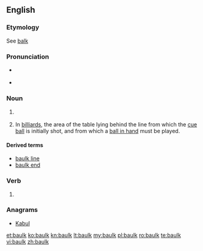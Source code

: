 ==English==

===Etymology===
See [[balk]]

===Pronunciation===
* {{a|UK}} {{IPA|[bɔːɫk]}}
*<!-- {{a|US}} {{IPA|/bɑk/}}-->
{{rfap|UK|UK}}

===Noun===
{{en-noun}}

# {{British}} {{alternative spelling of|balk}}
# {{UK}} In [[billiard]]s, the area of the table lying behind the line from which the [[cue ball]] is initially shot, and from which a [[ball in hand]] must be played.

====Derived terms====
* [[baulk line]]
* [[baulk end]]

===Verb===
{{en-verb}}

# {{British}} {{alternative spelling of|balk}}

===Anagrams===
* [[Kabul#English|Kabul]]

[[et:baulk]]
[[ko:baulk]]
[[kn:baulk]]
[[lt:baulk]]
[[my:baulk]]
[[pl:baulk]]
[[ro:baulk]]
[[te:baulk]]
[[vi:baulk]]
[[zh:baulk]]
